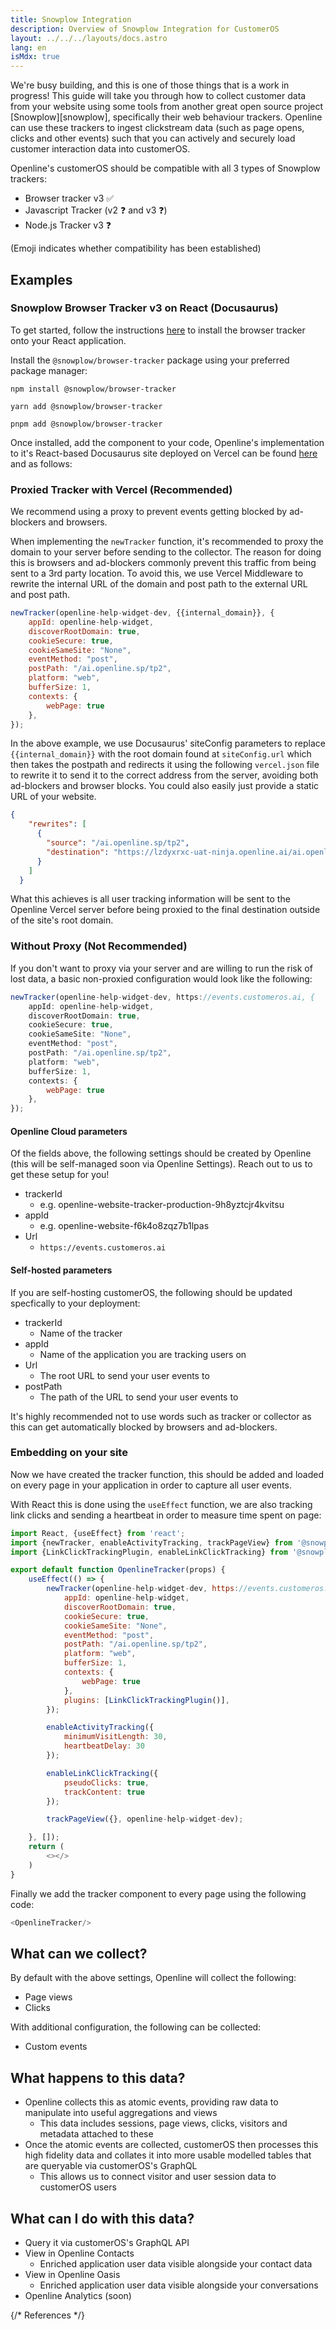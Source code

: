 ```yaml
---
title: Snowplow Integration
description: Overview of Snowplow Integration for CustomerOS
layout: ../../../layouts/docs.astro
lang: en
isMdx: true
---
```



<Callout type="warning">
We're busy building, and this is one of those things that is a work in progress!
</Callout>
This guide will take you through how to collect customer data from your website using some tools from another great open source project [Snowplow][snowplow], specifically their web behaviour trackers. Openline can use these trackers to ingest clickstream data (such as page opens, clicks and other events) such that you can actively and securely load customer interaction data into customerOS.

Openline's customerOS should be compatible with all 3 types of Snowplow trackers:

- Browser tracker v3 ✅
- Javascript Tracker (v2 ❓ and v3 ❓)
- Node.js Tracker v3 ❓

(Emoji indicates whether compatibility has been established)

## Examples

### Snowplow Browser Tracker v3 on React (Docusaurus)

To get started, follow the instructions [here][snowplow-browser-tracker] to install the browser tracker onto your React application.

Install the `@snowplow/browser-tracker` package using your preferred package manager:

```terminal
npm install @snowplow/browser-tracker
```

```terminal
yarn add @snowplow/browser-tracker
```

```terminal
pnpm add @snowplow/browser-tracker
```

Once installed, add the component to your code, Openline's implementation to it's React-based Docusaurus site deployed on Vercel can be found [here][openline-snowplow] and as follows:

### Proxied Tracker with Vercel (Recommended)

<Callout type="tip">
We recommend using a proxy to prevent events getting blocked by ad-blockers and browsers.
</Callout>

When implementing the `newTracker` function, it's recommended to proxy the domain to your server before sending to the collector. The reason for doing this is browsers and ad-blockers commonly prevent this traffic from being sent to a 3rd party location. To avoid this, we use Vercel Middleware to rewrite the internal URL of the domain and post path to the external URL and post path.

```javascript
newTracker(openline-help-widget-dev, {{internal_domain}}, {
    appId: openline-help-widget,
    discoverRootDomain: true,
    cookieSecure: true,
    cookieSameSite: "None",
    eventMethod: "post",
    postPath: "/ai.openline.sp/tp2",
    platform: "web",
    bufferSize: 1,
    contexts: {
        webPage: true
    },
});
```

In the above example, we use Docusaurus' siteConfig parameters to replace `{{internal_domain}}` with the root domain found at `siteConfig.url` which then takes the postpath and redirects it using the following `vercel.json` file to rewrite it to send it to the correct address from the server, avoiding both ad-blockers and browser blocks. You could also easily just provide a static URL of your website.

```json
{
    "rewrites": [
      {
        "source": "/ai.openline.sp/tp2",
        "destination": "https://lzdyxrxc-uat-ninja.openline.ai/ai.openline.sp/tp2"
      }
    ]
  }
```

What this achieves is all user tracking information will be sent to the Openline Vercel server before being proxied to the final destination outside of the site's root domain.

### Without Proxy (Not Recommended)

If you don't want to proxy via your server and are willing to run the risk of lost data, a basic non-proxied configuration would look like the following:

```javascript
newTracker(openline-help-widget-dev, https://events.customeros.ai, {
    appId: openline-help-widget,
    discoverRootDomain: true,
    cookieSecure: true,
    cookieSameSite: "None",
    eventMethod: "post",
    postPath: "/ai.openline.sp/tp2",
    platform: "web",
    bufferSize: 1,
    contexts: {
        webPage: true
    },
});
```

#### Openline Cloud parameters

Of the fields above, the following settings should be created by Openline (this will be self-managed soon via Openline Settings). Reach out to us to get these setup for you!

- trackerId
  - e.g. openline-website-tracker-production-9h8yztcjr4kvitsu
- appId
  - e.g. openline-website-f6k4o8zqz7b1lpas
- Url
  - `https://events.customeros.ai`

#### Self-hosted parameters

If you are self-hosting customerOS, the following should be updated specfically to your deployment:

- trackerId
  - Name of the tracker
- appId
  - Name of the application you are tracking users on
- Url
  - The root URL to send your user events to
- postPath
  - The path of the URL to send your user events to

<Callout type="info">
It's highly recommended not to use words such as tracker or collector as this can get automatically blocked by browsers and ad-blockers.
</Callout>

### Embedding on your site

Now we have created the tracker function, this should be added and loaded on every page in your application in order to capture all user events.

With React this is done using the `useEffect` function, we are also tracking link clicks and sending a heartbeat in order to measure time spent on page:

```javascript
import React, {useEffect} from 'react';
import {newTracker, enableActivityTracking, trackPageView} from '@snowplow/browser-tracker';
import {LinkClickTrackingPlugin, enableLinkClickTracking} from '@snowplow/browser-plugin-link-click-tracking';

export default function OpenlineTracker(props) {
    useEffect(() => {
        newTracker(openline-help-widget-dev, https://events.customeros.ai, {
            appId: openline-help-widget,
            discoverRootDomain: true,
            cookieSecure: true,
            cookieSameSite: "None",
            eventMethod: "post",
            postPath: "/ai.openline.sp/tp2",
            platform: "web",
            bufferSize: 1,
            contexts: {
                webPage: true
            },
            plugins: [LinkClickTrackingPlugin()],
        });

        enableActivityTracking({
            minimumVisitLength: 30,
            heartbeatDelay: 30
        });

        enableLinkClickTracking({
            pseudoClicks: true,
            trackContent: true
        });

        trackPageView({}, openline-help-widget-dev);

    }, []);
    return (
        <></>
    )
}
```

Finally we add the tracker component to every page using the following code:

```javascript
<OpenlineTracker/>
```

## What can we collect?

By default with the above settings, Openline will collect the following:

- Page views
- Clicks

With additional configuration, the following can be collected:

- Custom events

## What happens to this data?

- Openline collects this as atomic events, providing raw data to manipulate into useful aggregations and views
  - This data includes sessions, page views, clicks, visitors and metadata attached to these
- Once the atomic events are collected, customerOS then processes this high fidelity data and collates it into more usable modelled tables that are queryable via customerOS's GraphQL
  - This allows us to connect visitor and user session data to customerOS users

## What can I do with this data?

- Query it via customerOS's GraphQL API
- View in Openline Contacts
  - Enriched application user data visible alongside your contact data
- View in Openline Oasis
  - Enriched application user data visible alongside your conversations
- Openline Analytics (soon)

{/* References */}

[snowplow]: https://github.com/snowplow/snowplow
[snowplow-browser-tracker]: https://docs.snowplow.io/docs/collecting-data/collecting-from-own-applications/javascript-trackers/browser-tracker/
[openline-snowplow]: https://github.com/openline-ai/openline.ai/blob/otter/src/theme/Footer/index.tsx